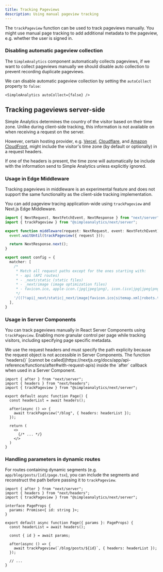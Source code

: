 ```yaml
---
title: Tracking Pageviews
description: Using manual pageview tracking
---
```


The `trackPageview` function can be used to track pageviews manually.
You might use manual page tracking to add additional metadata to the pageview, e.g. whether the user is signed in. 

### Disabling automatic pageview collection

The `SimpleAnalytics` component automatically collects pageviews, if we want to collect pageviews manually we should disable auto collection to prevent recording duplicate pageviews.

We can disable automatic pageview collection by setting the `autoCollect` property to `false`:

```tsx
<SimpleAnalytics autoCollect={false} />
```

## Tracking pageviews server-side

<Callout title="">
  Simple Analytics determines the country of the visitor based on their time zone. 
  Unlike during client-side tracking, this information is not available on when receiving a request on the server.
</Callout>

However, certain hosting provider, e.g. [Vercel](https://vercel.com/docs/edge-network/headers/request-headers), [Cloudflare](https://developers.cloudflare.com/rules/transform/managed-transforms/reference/), and [Amazon CloudFront](https://docs.aws.amazon.com/AmazonCloudFront/latest/DeveloperGuide/adding-cloudfront-headers.html), might include the visitor's time zone (by default or optionally) in a request headers.

If one of the headers is present, the time zone will automatically be include with the information send to Simple Analytics unless explicitly ignored.

### Usage in Edge Middleware

<Callout title="This feature is experimental" type="warn">
Tracking pageviews in middleware is an experimental feature and does not support the same functionality as the client-side tracking implementation.
</Callout>

You can add pageview tracing application-wide using `trackPageview` and Next.js Edge Middleware.

```ts title="middleware.ts"
import { NextRequest, NextFetchEvent, NextResponse } from "next/server";
import { trackPageview } from "@simpleanalytics/next/server";

export function middleware(request: NextRequest, event: NextFetchEvent) {
  event.waitUntil(trackPageview({ request }));

  return NextResponse.next();
}

export const config = {
  matcher: [
    /*
     * Match all request paths except for the ones starting with:
     * - api (API routes)
     * - _next/static (static files)
     * - _next/image (image optimization files)
     * - favicon.ico, apple-icon.(jpg|jpeg|png), icon.(ico|jpg|jpeg|png|svg), sitemap.xml, robots.txt (metadata files)
     */
    '/((?!api|_next/static|_next/image|favicon.ico|sitemap.xml|robots.txt|apple-icon\.(?:jpg|jpeg|png)|icon\.(?:ico|jpg|jpeg|png|svg)).*)',
  ],
}
```

### Usage in Server Components

You can track pageviews manually in React Server Components using `trackPageview`. 
Enabling more granular control per page while tracking visitors, including specifying page specific metadata.

<Callout title="Usage without request object">
We use the request headers and must specify the path explicity because the request object is not accessible in Server Components.
</Callout>


<Callout type="warn">
The function `headers()` [cannot be called](https://nextjs.org/docs/app/api-reference/functions/after#with-request-apis) inside the `after` callback when used in a Server Component.
</Callout>

```tsx title="app/blog/page.tsx"
import { after } from "next/server";
import { headers } from "next/headers";
import { trackPageview } from "@simpleanalytics/next/server";

export default async function Page() {
  const headerList = await headers();

  after(async () => {
    await trackPageview("/blog", { headers: headerList });
  });

  return (
    <> 
      {/* ... */}
    </>
  )
}
```

### Handling parameters in dynamic routes

For routes containing dynamic segments (e.g. `app/blog/posts/[id]/page.tsx`), you can include the segments and reconstruct the path before passing it to `trackPageview`.

```tsx title="app/blog/posts/[id]/page.tsx"
import { after } from "next/server";
import { headers } from "next/headers";
import { trackPageview } from "@simpleanalytics/next/server";

interface PageProps {
  params: Promise<{ id: string }>;
}

export default async function Page({ params }: PageProps) {
  const headerList = await headers();

  const { id } = await params;

  after(async () => {
    await trackPageview(`/blog/posts/${id}`, { headers: headerList });
  });

  // ...
}
```